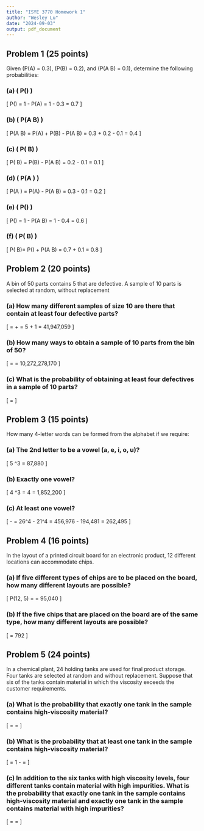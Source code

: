 ```yaml
---
title: "ISYE 3770 Homework 1"
author: "Wesley Lu"
date: "2024-09-03"
output: pdf_document
---
```


## Problem 1 (25 points)

Given \(P(A) = 0.3\), \(P(B) = 0.2\), and \(P(A \cap B) = 0.1\), determine the following probabilities:

### (a) \( P(\overline{A}) \)
\[
P(\overline{A}) = 1 - P(A) = 1 - 0.3 = 0.7
\]

### (b) \( P(A \cup B) \)
\[
P(A \cup B) = P(A) + P(B) - P(A \cap B) = 0.3 + 0.2 - 0.1 = 0.4
\]

### (c) \( P(\overline{A} \cap B) \)
\[
P(\overline{A} \cap B) = P(B) - P(A \cap B) = 0.2 - 0.1 = 0.1
\]

### (d) \( P(A \cap \overline{B}) \)
\[
P(A \cap \overline{B}) = P(A) - P(A \cap B) = 0.3 - 0.1 = 0.2
\]

### (e) \( P(\overline{A \cup B}) \)
\[
P(\overline{A \cup B}) = 1 - P(A \cup B) = 1 - 0.4 = 0.6
\]

### (f) \( P(\overline{A} \cup B)  \)
\[
P(\overline{A} \cup B)= P(\overline{A}) + P(A \cap B) = 0.7 + 0.1 = 0.8
\]

## Problem 2 (20 points)

A bin of 50 parts contains 5 that are defective. A sample of 10 parts is selected at random, without replacement

### (a) How many different samples of size 10 are there that contain at least four defective parts?
\[
\text{Number of samples} = \binom{5}{4} \binom{45}{6} + \binom{5}{5} \binom{45}{5} = 5 \times 8145060 + 1 \times 1221759 = 41,947,059
\]

### (b) How many ways to obtain a sample of 10 parts from the bin of 50?
\[
\text{Number of ways} = \binom{50}{10} = 10,272,278,170
\]

### (c) What is the probability of obtaining at least four defectives in a sample of 10 parts?
\[
\text{Probability} = \frac{41,947,059}{10,272,278,170} \approx 0.004083
\]

## Problem 3 (15 points)

How many 4-letter words can be formed from the alphabet if we require:

### (a) The 2nd letter to be a vowel (a, e, i, o, u)?
\[
5 \times 26^3 = 87,880
\]

### (b) Exactly one vowel?
\[
4 \times 5 \times 21^3 = 4 \times 5 \times 9261 = 1,852,200
\]

### (c) At least one vowel?
\[
\text{Total words} - \text{Words with no vowel} = 26^4 - 21^4 = 456,976 - 194,481 = 262,495
\]

## Problem 4 (16 points)

In the layout of a printed circuit board for an electronic product, 12 different locations can accommodate chips.

### (a) If five different types of chips are to be placed on the board, how many different layouts are possible? 
\[
P(12, 5) = \frac{12!}{(12-5)!} = 95,040
\]

### (b) If the five chips that are placed on the board are of the same type, how many different layouts are possible? 
\[
\binom{12}{5} = 792
\]

## Problem 5 (24 points)

In a chemical plant, 24 holding tanks are used for final product storage. Four tanks are selected at random and without replacement. Suppose that six of the tanks contain material in which the viscosity exceeds the customer requirements.

### (a) What is the probability that exactly one tank in the sample contains high-viscosity material?
\[
\text{Probability} = \frac{\binom{18}{3} \times \binom{6}{1}}{\binom{24}{4}} = \frac{816 \times 6}{10,626} \approx 0.46
\]

### (b) What is the probability that at least one tank in the sample contains high-viscosity material?
\[
\text{Probability} = 1 - \frac{\binom{18}{4}}{\binom{24}{4}} = \frac{10,626 - 3,060}{10,626} \approx 0.712
\]

### (c) In addition to the six tanks with high viscosity levels, four different tanks contain material with high impurities. What is the probability that exactly one tank in the sample contains high-viscosity material and exactly one tank in the sample contains material with high impurities?
\[
\text{Probability} = \frac{\binom{6}{1} \times \binom{4}{1} \times \binom{14}{2}}{\binom{24}{4}} = \frac{6 \times 4 \times 91}{10,626} \approx 0.2055
\]


